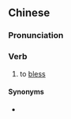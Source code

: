 {{also|赐福}}
==Chinese==
{{zh-forms|s=赐福}}

===Pronunciation===
{{zh-pron
|m=赐fú
|c=ci3 fuk1
|h=pfs=su-fuk
|mn=sù-hok
|cat=v
}}

===Verb===
{{zh-verb}}

# to [[bless]]
#: {{zh-x|神 賜福 給 第七 日，定 為{wéi} 聖日；因為 在 這 日，^神 歇 了 他 一切 創造 的 工，就 安息 了。|And God '''blessed''' the seventh day, and sanctified it: because that in it he had rested from all his work which God created and made.|ref={{lang|zh|{{w|新標點和合本|lang=zh}}}} (Chinese Union Version with New Punctuation), {{lang|zh|創世記}} (Genesis) 2:3}}

====Synonyms====
* {{zh-l|祝福}}